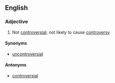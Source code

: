 ==English==
===Adjective===
{{en-adj}}

# Not [[controversial]]; not likely to cause [[controversy]]

====Synonyms====
* [[uncontroversial]] {{qualifier|more common}}

====Antonyms====
* [[controversial]]